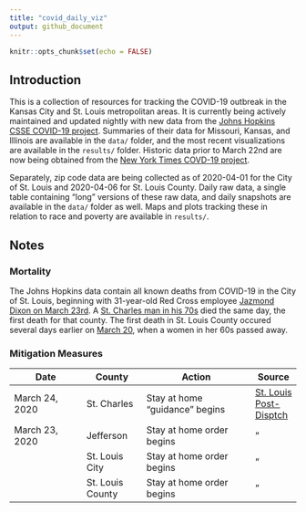 ```yaml
---
title: "covid_daily_viz"
output: github_document
---
```


```r
knitr::opts_chunk$set(echo = FALSE)
```

## Introduction

This is a collection of resources for tracking the COVID-19 outbreak in the Kansas City and St. Louis metropolitan areas. It is currently being actively maintained and updated nightly with new data from the [Johns Hopkins CSSE COVID-19 project](https://github.com/CSSEGISandData/COVID-19). Summaries of their data for Missouri, Kansas, and Illinois are available in the `data/` folder, and the most recent visualizations are available in the `results/` folder. Historic data prior to March 22nd are now being obtained from the [New York Times COVD-19 project](https://github.com/nytimes/covid-19-data).

Separately, zip code data are being collected as of 2020-04-01 for the City of St. Louis and 2020-04-06 for St. Louis County. Daily raw data, a single table containing "long" versions of these raw data, and daily snapshots are available in the `data/` folder as well. Maps and plots tracking these in relation to race and poverty are available in `results/`. 

## Notes

### Mortality
The Johns Hopkins data contain all known deaths from COVID-19 in the City of St. Louis, beginning with 31-year-old Red Cross employee [Jazmond Dixon on March 23rd](https://www.kmov.com/news/jazmond-dixon-city-s-first-covid--death-was-hardworking/article_e1ce066a-6d3a-11ea-9780-cf42a4d49ace.html). A [St. Charles man in his 70s](https://www.stltoday.com/news/local/metro/live-stl-area-coronavirus-updates-march-here-s-what-we/article_a286c517-46b2-5ac4-ac65-26ff7756aca1.html) died the same day, the first death for that county. The first death in St. Louis County occured several days earlier on [March 20](https://www.stltoday.com/news/local/metro/live-stl-area-coronavirus-updates-march-here-s-what-we/article_183103d8-d6ed-5f64-8f0d-a990479266b5.html), when a women in her 60s passed away.

### Mitigation Measures

| Date                 | County           | Action                         | Source   |
|----------------------|------------------|--------------------------------|----------|
| March 24, 2020       | St. Charles      | Stay at home "guidance" begins | [St. Louis Post-Disptch](https://www.stltoday.com/news/local/metro/live-stl-area-coronavirus-updates-march-here-s-what-we/article_a286c517-46b2-5ac4-ac65-26ff7756aca1.html) |
| March 23, 2020       | Jefferson        | Stay at home order begins      | " |
|                      | St. Louis City   | Stay at home order begins      | " |
|                      | St. Louis County | Stay at home order begins      | " |


